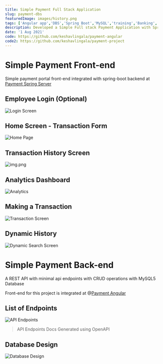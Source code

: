 ```yaml
---
title: Simple Payment Full Stack Application
slug: payment-dbs
featuredImage: images/history.png
tags: ['Angular app','DBS','Spring Boot','MySQL','training','Banking','REST API','Java Application','Google Material Design','Keshav Lingala','Keshav Reddy','Keshav Reddy Lingala','Lingala Keshav Reddy','Keshav']
description: Developed a Simple Full stack Payment Application with Spring Boot REST API, MariaDB, Angular 11 as Front-End
date: '1 Aug 2021'
code: https://github.com/keshavlingala/payment-angular
code2: https://github.com/keshavlingala/payment-project
---
```


# Simple Payment Front-end

Simple payment portal front-end integrated with spring-boot
backend at  [Payment Spring Server](https://github.com/keshavlingala/payment-project)

## Employee Login (Optional)

![Login Screen](images/login.png)

## Home Screen - Transaction Form

![Home Page](images/home.png)

## Transaction History Screen

![img.png](images/history.png)

## Analytics Dashboard

![Analytics](images/analytics.gif)

## Making a Transaction

![Transaction Screen](images/transaction.gif)

## Dynamic History

![Dynamic Search Screen](images/dynamicSearch.gif)

# Simple Payment Back-end

A REST API with minimal api endpoints with CRUD operations with MySQL5 Database

Front-end for this project is integrated at @[Payment Angular](https://github.com/keshavlingala/payment-angular)

## List of Endpoints

![API Endpoints](images/api-endpoints.gif)

> API Endpoints Docs Generated using OpenAPI


## Database Design

![Database Design](images/DB-Design.png)


